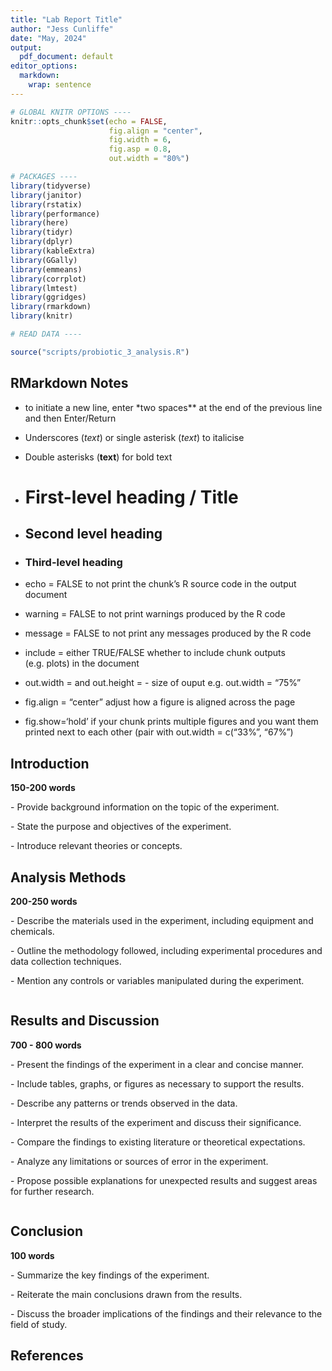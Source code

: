 ```yaml
---
title: "Lab Report Title"
author: "Jess Cunliffe"
date: "May, 2024"
output:
  pdf_document: default
editor_options: 
  markdown: 
    wrap: sentence
---
```


```r
# GLOBAL KNITR OPTIONS ----
knitr::opts_chunk$set(echo = FALSE,
                      fig.align = "center",
                      fig.width = 6,
                      fig.asp = 0.8,
                      out.width = "80%")
```

```r
# PACKAGES ----
library(tidyverse)
library(janitor)
library(rstatix)
library(performance)
library(here)
library(tidyr)
library(dplyr)
library(kableExtra)
library(GGally)
library(emmeans)
library(corrplot)
library(lmtest)
library(ggridges)
library(rmarkdown)
library(knitr)
```

```r
# READ DATA ----

source("scripts/probiotic_3_analysis.R")

```

## RMarkdown Notes

-   to initiate a new line, enter \*two spaces\*\* at the end of the previous line and then Enter/Return

-   Underscores (*text*) or single asterisk (*text*) to italicise

-   Double asterisks (**text**) for bold text

-   

    # First-level heading / Title

-   

    ## Second level heading

-   

    ### Third-level heading

-   echo = FALSE to not print the chunk’s R source code in the output document

-   warning = FALSE to not print warnings produced by the R code

-   message = FALSE to not print any messages produced by the R code

-   include = either TRUE/FALSE whether to include chunk outputs (e.g. plots) in the document

-   out.width = and out.height = - size of ouput e.g. out.width = "75%"

-   fig.align = "center" adjust how a figure is aligned across the page

-   fig.show='hold' if your chunk prints multiple figures and you want them printed next to each other (pair with out.width = c("33%", "67%")

## Introduction

**150-200 words**

\- Provide background information on the topic of the experiment.

\- State the purpose and objectives of the experiment.

\- Introduce relevant theories or concepts.

## Analysis Methods

**200-250 words**

\- Describe the materials used in the experiment, including equipment and chemicals.

\- Outline the methodology followed, including experimental procedures and data collection techniques.

\- Mention any controls or variables manipulated during the experiment.

```r




```

## Results and Discussion

**700 - 800 words**

\- Present the findings of the experiment in a clear and concise manner.

\- Include tables, graphs, or figures as necessary to support the results.

\- Describe any patterns or trends observed in the data.

\- Interpret the results of the experiment and discuss their significance.

\- Compare the findings to existing literature or theoretical expectations.

\- Analyze any limitations or sources of error in the experiment.

\- Propose possible explanations for unexpected results and suggest areas for further research.

```r




```

## Conclusion

**100 words**

\- Summarize the key findings of the experiment.

\- Reiterate the main conclusions drawn from the results.

\- Discuss the broader implications of the findings and their relevance to the field of study.

## References

